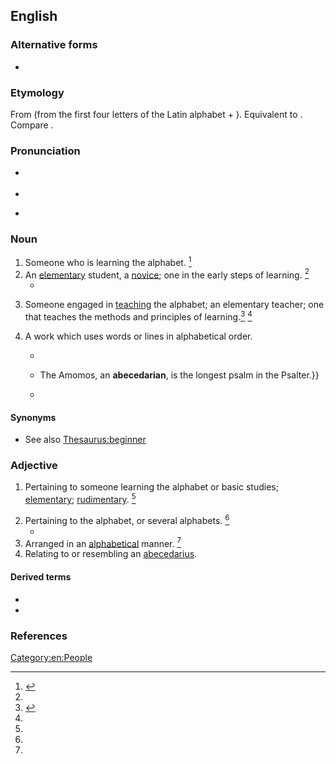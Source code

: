{{also|Abecedarian}}
==English==

===Alternative forms===
* {{l|en|abecedary}}

===Etymology===
From {{der|en|LL.|abecedarius}} (from the first four letters of the Latin alphabet + {{m|la|-arius}}). Equivalent to {{suffix|en|abecedary|an}}. Compare {{m|en|abecedary}}.

===Pronunciation===
* {{a|UK}} {{IPA|en|/eɪ.biː.siːˈdɛː.ɹɪ.ən/}}
* {{audio|en|LL-Q1860 (eng)-Vealhurl-abecedarian.wav|Audio (UK)}}
* {{a|US}} {{IPA|en|/ˌeɪ.biˌsiˈdɛ.ɹi.ən/|/ˌeɪ.biˌsiˈdæɹ.i.ən/}}

===Noun===
{{en-noun}}
{{examples|sense=rhetoric|examples=He knew the rhetorical devices, from abecedarian, battologia, and contentio, all the way to zeugma.}}

# Someone who is learning the alphabet. {{defdate|Early 17<sup>th</sup> century.}}<ref name=SOED>{{R:SOED5|page=3}}</ref>
# An [[elementary]] student, a [[novice]]; one in the early steps of learning. {{defdate|Early 17<sup>th</sup> century.}}<ref name=SOED/>
#* {{RQ:Florio Montaigne Essayes|chapter=28|book=II|passage=A man may alwaies continue his studie, but not schooling. O fond-foolish for an old man to be ever an '''''Abcedarian''''' {{transterm|frm|abecedaire}}.}}
# {{lb|en|archaic}} Someone engaged in [[teaching]] the alphabet; an elementary teacher; one that teaches the methods and principles of learning.<ref>{{R:MW3 1976|page=2}}</ref> {{defdate|Early 17<sup>th</sup> century.}}<ref name=SOED/>
# {{lb|en|rhetoric}} A work which uses words or lines in alphabetical order.
#* {{quote-journal|en|year=1996|journal=Mediaevalia|publisher=Center for Medieval and Early Renaissance Studies of the State University of New York at Binghamton|volume=19|page=133|passage=This formal organization is most likely to create obscurity in such elaborate and artificial forms as: palindromes (words, phrases, or verses which read the same backward or forward), '''abecedarians''' (poems in which the initial letters of lines or stanzas are arranged to{{nb...}}){{nb...}}.}}
#* {{quote-book|en|year=2007|title=A Descriptive Catalogue of the Music Collection of the National Library|isbn=0754651681|page=590|passage=Abecedarian verses are chanted stichoi/stichera verses in which the first letter of each verse follows an alphabetical order.{{...}}The Amomos, an '''abecedarian''', is the longest psalm in the Psalter{{nb...}}.}}
#* {{quote-book|en|year=2008|author=Erich J. Goller|title=Groovy|page=165|passage=An '''Abecedarian''' is any poem constrained by alphabetical order.}}

====Synonyms====
* See also [[Thesaurus:beginner]]

===Adjective===
{{en-adj}}

# {{lb|en|now|_|rare}} Pertaining to someone learning the alphabet or basic studies; [[elementary]]; [[rudimentary]]. {{defdate|Mid 17<sup>th</sup> century.}}<ref name=SOED/>
# Pertaining to the alphabet, or several alphabets. {{defdate|Mid 17<sup>th</sup> century.}}<ref name=SOED/>
#* {{quote-book|en|year=1971|author={{w|Brian Lumley}}|title=Rising with Surtsey|passage=The professor [...] had several other translations or feats of antiquarian deciphering to his credit. Indeed, I was extremely fortunate to find him in at the museum, for he planned to fly within the week to Peru where yet another task awaited his '''abecedarian''' talents.}}
# Arranged in an [[alphabetical]] manner. {{defdate|Mid 17<sup>th</sup> century.}}<ref name=SOED/>
# Relating to or resembling an [[abecedarius]].

====Derived terms====
{{der-top}}
* {{l|en|abecedarian insult}}
* {{l|en|abecedarian psalms}}
{{der-mid}}
{{der-bottom}}

===References===
<references/>

[[Category:en:People]]